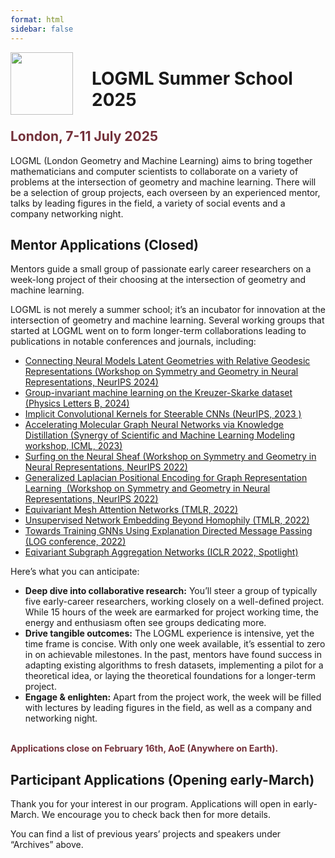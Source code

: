 ```yaml
---
format: html
sidebar: false
---
```



<style>
  .header {
  padding: 1px;
  background: black url(img/header.jpg) center center no-repeat;;
-webkit-background-size: cover;
-moz-background-size: cover;
-o-background-size: cover;
background-size: cover;
height: 300px;
}
  
  .hero {
  height: 800px;
}
</style>

<img src="img/logo.png" align="left" width="100px" style="margin-right: 30px" />

<h1>LOGML Summer School 2025</h1>

<h2 style="color: #73313a">London, 7-11 July 2025</h2>

<p>LOGML (London Geometry and Machine Learning) aims to bring together mathematicians and computer scientists to collaborate on a variety of problems at the intersection of geometry and machine learning. There will be a selection of group projects, each overseen by an experienced mentor, talks by leading figures in the field, a variety of social events and a company networking night.</p>

::: {.callout-note}
## Mentor Applications (Closed)
Mentors guide a small group of passionate early career researchers on a week-long project of their choosing at the intersection of geometry and machine learning.

LOGML is not merely a summer school; it's an incubator for innovation at the intersection of geometry and machine learning. Several working groups that started at LOGML went on to form longer-term collaborations leading to publications in notable conferences and journals, including:

* [Connecting Neural Models Latent Geometries with Relative Geodesic Representations (Workshop on Symmetry and Geometry in Neural Representations, NeurIPS 2024)](https://openreview.net/pdf?id=gYTblmieFc)
* [Group-invariant machine learning on the Kreuzer-Skarke dataset (Physics Letters B, 2024)](https://doi.org/10.1016/j.physletb.2024.138996)
* [Implicit Convolutional Kernels for Steerable CNNs (NeurIPS, 2023 )](https://arxiv.org/abs/2212.06096)
* [Accelerating Molecular Graph Neural Networks via Knowledge Distillation (Synergy of Scientific and Machine Learning Modeling workshop, ICML, 2023)](https://syns-ml.github.io/2023/assets/papers/67.pdf)
* [Surfing on the Neural Sheaf (Workshop on Symmetry and Geometry in Neural Representations, NeurIPS 2022)](https://openreview.net/pdf?id=xOXFkyRzTlu)
* [Generalized Laplacian Positional Encoding for Graph Representation Learning  (Workshop on Symmetry and Geometry in Neural Representations, NeurIPS 2022)](https://openreview.net/pdf?id=BNhhZwAlVNC)
* [Equivariant Mesh Attention Networks (TMLR, 2022)](https://arxiv.org/pdf/2205.10662.pdf)
* [Unsupervised Network Embedding Beyond Homophily (TMLR, 2022)](https://openreview.net/pdf?id=sRgvmXjrmg)
* [Towards Training GNNs Using Explanation Directed Message Passing (LOG conference, 2022)](https://proceedings.mlr.press/v198/giunchiglia22a.html)
* [Eqivariant Subgraph Aggregation Networks (ICLR 2022, Spotlight)](https://openreview.net/pdf?id=dFbKQaRk15w)

Here's what you can anticipate:

* <strong>Deep dive into collaborative research:</strong> You'll steer a group of typically five early-career researchers, working closely on a well-defined project. While 15 hours of the week are earmarked for project working time, the energy and enthusiasm often see groups dedicating more.
* <strong>Drive tangible outcomes:</strong> The LOGML experience is intensive, yet the time frame is concise. With only one week available, it's essential to zero in on achievable milestones. In the past, mentors have found success in adapting existing algorithms to fresh datasets, implementing a pilot for a theoretical idea, or laying the theoretical foundations for a longer-term project.
* <strong>Engage & enlighten:</strong> Apart from the project work, the week will be filled with lectures by leading figures in the field, as well as a company and networking night.



<br><strong style="color: #73313a">Applications close on February 16th, AoE (Anywhere on Earth).</strong>

:::

::: {.callout-note}
## Participant Applications (Opening early-March)
Thank you for your interest in our program. Applications will open in early-March. We encourage you to check back then for more details. 

:::

<p>You can find a list of previous years' projects and speakers under "Archives" above.</p>

